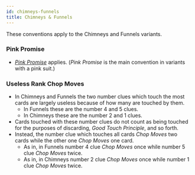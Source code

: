 ```yaml
---
id: chimneys-funnels
title: Chimneys & Funnels
---
```


These conventions apply to the Chimneys and Funnels variants.

### Pink Promise

- _[Pink Promise](pink.mdx#pink-promise)_ applies. (_Pink Promise_ is the main convention in variants with a pink suit.)

### Useless Rank Chop Moves

- In Chimneys and Funnels the two number clues which touch the most cards are largely useless because of how many are touched by them.
  - In Funnels these are the number 4 and 5 clues.
  - In Chimneys these are the number 2 and 1 clues.
- Cards touched with these number clues do not count as being touched for the purposes of discarding, _Good Touch Principle_, and so forth.
- Instead, the number clue which touches all cards _Chop Moves_ two cards while the other one _Chop Moves_ one card.
  - As in, in Funnels number 4 clue _Chop Moves_ once while number 5 clue _Chop Moves_ twice.
  - As in, in Chimneys number 2 clue _Chop Moves_ once while number 1 clue _Chop Moves_ twice.
